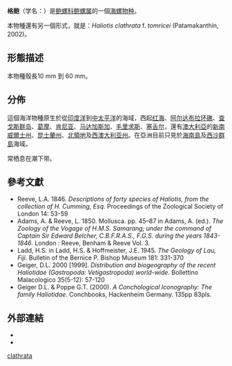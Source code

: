 {{Speciesbox
| image = Haliotis clathrata 01.JPG
| image_caption = 一隻格鮑的螺殼
| genus = Haliotis
| species = clathrata
| authority = {{tsl|en|Lovell Augustus Reeve|洛弗爾·奧古斯都·里夫|Reeve}}, 1846
| synonyms_ref = {{r|WoRMS_207663}}
| synonyms =
* ''Haliotis (Haliotis) clathrata'' <small>Reeve, 1846</small>
* ''Haliotis clathrata'' f. ''tomricei'' <small>Patamakanthin, 2002</small>
* ''Haliotis naevosa'' <small>Martyn</small>
* ''Haliotis tomricei'' <small>Patamakanthin, 2002</small>
* ''Haliotis crebrisculpta'' <small>G.B. Sowerby III, 1914</small>
* ''Haliotis tuvuthaensis'' <small>Ladd in Ladd & Hofmeister, 1945</small>
* ''Haliotis venusta'' <small>A. Adams & Reeve, 1848</small>
}}

'''格鲍'''（学名：''{{lang|la|Haliotis clathrata}}''）是[[鲍螺科|鲍螺科]][[鲍螺属|鲍螺属]]的一個[[海螺|海螺]][[物种|物种]]{{r|shell_6034|WoRMS_207663}}。

本物種還有另一個形式，就是：''Haliotis clathrata'' f. ''tomricei'' (Patamakanthin, 2002)。

==形態描述==
本物種殼長10 mm 到 60 mm。

==分佈==
這個海洋物種原生於從[[印度洋|印度洋]]到[[中太平洋|中太平洋]]的海域，西起[[红海|红海]]、[[阿尔达布拉环礁|阿尔达布拉环礁]]、[[查戈斯群岛|查戈斯群岛]]、[[葛摩|葛摩]]、[[肯尼亚|肯尼亚]]、[[马达加斯加|马达加斯加]]、[[毛里求斯|毛里求斯]]、[[塞舌尔|塞舌尔]]，還有[[澳大利亞|澳大利亞]]的[[新南威爾士州|新南威爾士州]]、[[昆士蘭州|昆士蘭州]]、[[北領地|北領地]]及[[西澳大利亚州|西澳大利亚州]]。在亞洲目前只見於[[海南島|海南島]]及[[西沙群島|西沙群島]]海域{{r|shell_6034|shelldoc_420090220028_03}}。

常栖息在潮下带{{r|shell_6034}}。

==參考文獻==
{{Reflist|refs=
<ref name="shell_6034">{{cite web
 |url=http://shell.sinica.edu.tw/chinese/shellbase_detail.php?science_no=6034
 |title=国际贝库：格鲍
 |publisher=台湾贝类资料库
 |access-date=2019-08-02
 |language=zh-hant
 |archive-date=2016-03-04
 |archive-url=https://web.archive.org/web/20160304120018/http://shell.sinica.edu.tw/chinese/shellbase_detail.php?science_no=6034
 |dead-url=no
 }}</ref>
<ref name="shelldoc_420090220028_03">{{shelldoc_420090220028_03}}</ref>
<ref name="WoRMS_207663">{{WoRMS |id=207663 |title=''Haliotis clathrata'' Reeve, 1846|access-date=2019-08-02 }}</ref>
}}
* Reeve, L.A. 1846. ''Descriptions of forty species of Haliotis, from the collection of H. Cumming, Esq.'' Proceedings of the Zoological Society of London 14: 53-59 
* Adams, A. & Reeve, L. 1850. Mollusca. pp. 45–87 in Adams, A. (ed.). ''The Zoology of the Vogage of H.M.S. Samarang; under the command of Captain Sir Edward Belcher, C.B.F.R.A.S., F.G.S. during the years 1843-1846''. London : Reeve, Benham & Reeve Vol. 3.
* Ladd, H.S. in Ladd, H.S. & Hoffmeister, J.E. 1945. ''The Geology of Lau, Fiji.'' Bulletin of the Bernice P. Bishop Museum 181: 331-370 
* Geiger, D.L. 2000 [1999]. ''Distribution and biogeography of the recent Haliotidae (Gastropoda: Vetigastropoda) world-wide.'' Bollettino Malacologico 35(5-12): 57-120 
* Geiger D.L. & Poppe G.T. (2000). ''A Conchological Iconography: The family Haliotidae''. Conchbooks, Hackenheim Germany. 135pp 83pls.

==外部連結==
{{Commons category|Haliotis clathrata}}
*{{Wikispecies-inline|Haliotis clathrata}}
* {{Gastropods.com|key=2|id=21512|title=''Haliotis (Haliotis) clathrata''|access-date=16 January 2019}}
{{Taxonbar|from=Q7989581}}
	
[[Category:鮑屬|clathrata]]